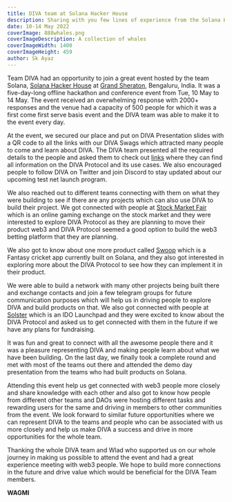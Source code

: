 ```yaml
---
title: DIVA team at Solana Hacker House
description: Sharing with you few lines of experience from the Solana Hacker House event representing DIVA at Solana Hacker House, Bangalore.
date: 10-14 May 2022
coverImage: 888whales.png
coverImageDescription: A collection of whales
coverImageWidth: 1400
coverImageHeight: 459
author: Sk Ayaz
---
```


Team DIVA had an opportunity to join a great event hosted by the team Solana, [Solana Hacker House](https://solana.com/events/bengaluru-hacker-house) at [Grand Sheraton](https://www.google.com/maps/search/?api=1&query=Sheraton%20Grand%20Bengaluru%20Whitefield%20Hotel%20%26%20Convention%20Center%2C%20Prestige%20Shantiniketan%20Hoodi%2C%20Thigalarapalya%2C%20Whitefield%2C%20Bengaluru%2C%20Karnataka%20560048%2C%20India&query_place_id=ChIJf2yYye4RrjsRYZhOX_0Vh24), Bengaluru, India. It was a five-day-long offline hackathon and conference event from Tue, 10 May to 14 May. The event received an overwhelming response with 2000+ responses and the venue had a capacity of 500 people for which it was a first come first serve basis event and the DIVA team was able to make it to the event every day.

<Tweet id="1523880833701928960" />

At the event, we secured our place and put on DIVA Presentation slides with a QR code to all the links with our DIVA Swags which attracted many people to come and learn about DIVA. The DIVA team presented all the required details to the people and asked them to check out [links](https://linktr.ee/divaprotocol.io) where they can find all information on the DIVA Protocol and its use cases. We also encouraged people to follow DIVA on Twitter and join Discord to stay updated about our upcoming test net launch program.

<Tweet id="1523964939257335808" />

We also reached out to different teams connecting with them on what they were building to see if there are any projects which can also use DIVA to build their project. We got connected with people at [Stock Market Fair](https://stockmarketfair.com/) which is an online gaming exchange on the stock market and they were interested to explore DIVA Protocol as they are planning to move their product web3 and DIVA Protocol seemed a good option to build the web3 betting platform that they are planning.

We also got to know about one more product called [Swoop](https://swoop.games/) which is a Fantasy cricket app currently built on Solana, and they also got interested in exploring more about the DIVA Protocol to see how they can implement it in their product.

<Tweet id="1523893189484052482" />

<Tweet id="1524247731719782401" />

We were able to build a network with many other projects being built there and exchange contacts and join a few telegram groups for future communication purposes which will help us in driving people to explore DIVA and build products on that. We also got connected with people at [Solster](https://solster.finance/) which is an IDO Launchpad and they were excited to know about the DIVA Protocol and asked us to get connected with them in the future if we have any plans for fundraising.

<Tweet id="1525413340528250881" />

<Tweet id="1525719728525717505" />

It was fun and great to connect with all the awesome people there and it was a pleasure representing DIVA and making people learn about what we have been building. On the last day, we finally took a complete round and met with most of the teams out there and attended the demo day presentation from the teams who had built products on Solana. 

Attending this event help us get connected with web3 people more closely and share knowledge with each other and also got to know how people from different other teams and DAOs were hosting different tasks and rewarding users for the same and driving in members to other communities from the event. We look forward to similar future opportunities where we can represent DIVA to the teams and people who can be associated with us more closely and help us make DIVA a success and drive in more opportunities for the whole team.

Thanking the whole DIVA team and Wlad who supported us on our whole journey in making us possible to attend the event and had a great experience meeting with web3 people. We hope to build more connections in the future and drive value which would be beneficial for the DIVA Team members.

**WAGMI**
